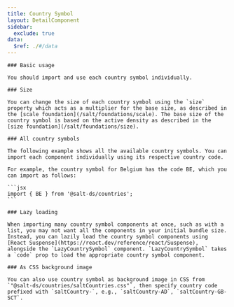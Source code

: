```yaml
---
title: Country Symbol
layout: DetailComponent
sidebar:
  exclude: true
data:
  $ref: ./#/data
---
```


<LivePreviewControls>
  <LivePreview componentName="country-symbol" exampleName="BasicUsage">
    
    ### Basic usage

    You should import and use each country symbol individually.

  </LivePreview>
  <LivePreview componentName="country-symbol" exampleName="Size">

    ### Size

    You can change the size of each country symbol using the `size` property which acts as a multiplier for the base size, as described in the [scale foundation](/salt/foundations/scale). The base size of the country symbol is based on the active density as described in the [size foundation](/salt/foundations/size).

  </LivePreview>
  <LivePreview componentName="country-symbol" exampleName="AllCountrySymbols">

    ### All country symbols

    The following example shows all the available country symbols. You can import each component individually using its respective country code.

    For example, the country symbol for Belgium has the code BE, which you can import as follows:

    ```jsx
    import { BE } from '@salt-ds/countries';
    ```

  </LivePreview>
  <LivePreview componentName="country-symbol" exampleName="LazyLoading">

    ### Lazy loading

    When importing many country symbol components at once, such as with a list, you may not want all the components in your initial bundle size. Instead, you can lazily load the country symbol components using [React Suspense](https://react.dev/reference/react/Suspense), alongside the `LazyCountrySymbol` component. `LazyCountrySymbol` takes a `code` prop to load the appropriate country symbol component.

  </LivePreview>
  <LivePreview componentName="country-symbol" exampleName="CssClassName">

    ### As CSS background image

    You can also use country symbol as background image in CSS from `"@salt-ds/countries/saltCountries.css"`, then specify country code prefixed with `saltCountry-`, e.g., `saltCountry-AD`, `saltCountry-GB-SCT`.

  </LivePreview>

</LivePreviewControls>

